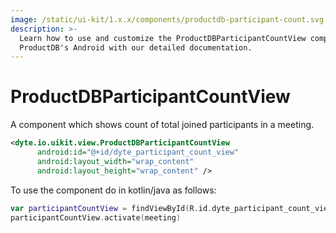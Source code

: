 ```yaml
---
image: /static/ui-kit/1.x.x/components/productdb-participant-count.svg
description: >-
  Learn how to use and customize the ProductDBParticipantCountView component in
  ProductDB's Android with our detailed documentation.
---
```


# ProductDBParticipantCountView

A component which shows count of total joined participants in a meeting.

```xml
<dyte.io.uikit.view.ProductDBParticipantCountView
      android:id="@+id/dyte_participant_count_view"
      android:layout_width="wrap_content"
      android:layout_height="wrap_content" />
```

To use the component do in kotlin/java as follows:

```kotlin
var participantCountView = findViewById(R.id.dyte_participant_count_view)
participantCountView.activate(meeting)
```

<head>
  <title>Android ProductDBParticipantCountView</title>
</head>
